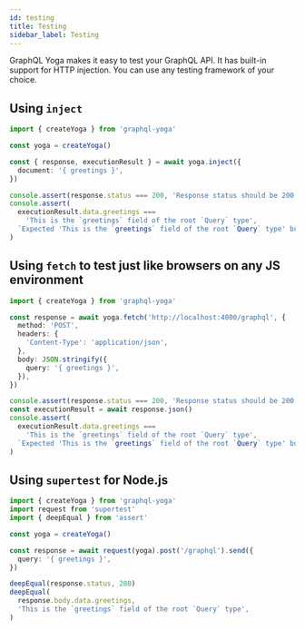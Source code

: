 ```yaml
---
id: testing
title: Testing
sidebar_label: Testing
---
```


GraphQL Yoga makes it easy to test your GraphQL API. It has built-in support for HTTP injection. You can use any testing framework of your choice.

## Using `inject`

```ts
import { createYoga } from 'graphql-yoga'

const yoga = createYoga()

const { response, executionResult } = await yoga.inject({
  document: '{ greetings }',
})

console.assert(response.status === 200, 'Response status should be 200')
console.assert(
  executionResult.data.greetings ===
    'This is the `greetings` field of the root `Query` type',
  `Expected 'This is the `greetings` field of the root `Query` type' but got ${executionResult.data.greetings}`,
)
```

## Using `fetch` to test just like browsers on any JS environment

```ts
import { createYoga } from 'graphql-yoga'

const response = await yoga.fetch('http://localhost:4000/graphql', {
  method: 'POST',
  headers: {
    'Content-Type': 'application/json',
  },
  body: JSON.stringify({
    query: '{ greetings }',
  }),
})

console.assert(response.status === 200, 'Response status should be 200')
const executionResult = await response.json()
console.assert(
  executionResult.data.greetings ===
    'This is the `greetings` field of the root `Query` type',
  `Expected 'This is the `greetings` field of the root `Query` type' but got ${executionResult.data.greetings}`,
)
```

## Using `supertest` for Node.js

```ts
import { createYoga } from 'graphql-yoga'
import request from 'supertest'
import { deepEqual } from 'assert'

const yoga = createYoga()

const response = await request(yoga).post('/graphql').send({
  query: '{ greetings }',
})

deepEqual(response.status, 200)
deepEqual(
  response.body.data.greetings,
  'This is the `greetings` field of the root `Query` type',
)
```
